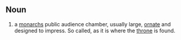 ==Noun==

#a [[monarch]]s public audience chamber, usually large, [[ornate]] and designed to impress. So called, as it is where the [[throne]] is found.